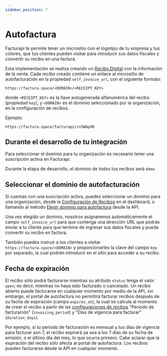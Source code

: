 ```yaml
---
sidebar_position: 7
---
```


# Autofactura

Facturapi te permite tener un micrositio con el logotipo de tu empresa y tus
colores, que tus clientes pueden visitar para introducir sus datos fiscales y
convertir su recibo en una factura.

Esta implementación se realiza creando un [Recibo Digital](/docs/guides/receipts)
con la información de la venta. Cada recibo creado contiene un
enlace al micrositio de autofacturación en la propiedad `self_invoice_url`, con
el siguiente formato:

```
https://factura.space/<DOMAIN>/<RECEIPT_KEY>
```

donde `<RECEIPT_KEY>` es la llave autogenerada alfanumérica del recibo
(propiedad `key`), y `<DOMAIN>` es el dominio seleccionado por la organización,
en la configuración de recibos.

Ejemplo:

```
https://factura.space/facturapi/rx5WApXR
```

## Durante el desarrollo de tu integración

Para seleccionar el dominio para tu organización es necesario tener una
suscripción activa en Facturapi.

Durante la etapa de desarrollo, el dominio de todos tus recibos será `demo`.

## Seleccionar el dominio de autofacturación

Si cuentas con una suscripción activa, puedes seleccionar un dominio para
una organización, desde la
[Configuración de Recibos](https://dashboard.facturapi.io/settings/receipts)
en el dashboard, o llamando al método
[Elegir dominio para autofactura](/api/#tag/organization/operation/editOrganizationDomain)
desde la API.

Una vez elegido un dominio, nosotros asignaremos automáticamente el campo
`self_invoice_url` para que contenga una dirección URL que podrás enviar a tu
cliente para que termine de ingresar sus datos fiscales y pueda convertir su
recibo en factura.

También puedes instruir a tus clientes a visitar `https://factura.space/<DOMAIN>`
y proporcionarles la clave del campo `key` por separado, la cual podrán
introducir en el sitio para acceder a su recibo.

## Fecha de expiración

El recibo sólo podrá facturarse mientras su atributo `status` tenga el valor
`open`; es decir, mientras no haya sido facturado o cancelado. Un recibo
abierto puede facturarse en cualquier momento por medio de la API, sin embargo,
el portal de autofactura no permitirá facturar recibos después de su fecha de
expiración (campo `expires_at`), la cual se calcula al momento de crear el
recibo a partir de las [configuraciones de recibos](/docs/guides/receipts/) "Periodo de facturación"
(`invoicing_period`) y "Días de vigencia para facturar" (`duration_days`).

Por ejemplo, si tu periodo de facturación es mensual y tus días de vigencia
para facturar son 7, el recibo expirará ya sea a los 7 días de su fecha de
emisión, o el último día del mes, lo que ocurra primero. Cabe aclarar que la
expiración del recibo sólo afecta al portal de autofactura. Los recibos pueden
facturarse desde la API en cualquier momento.
